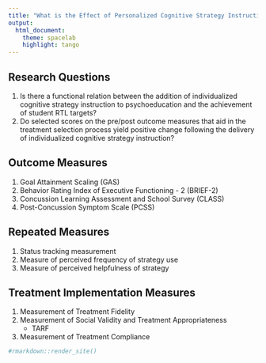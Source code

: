```yaml
---
title: "What is the Effect of Personalized Cognitive Strategy Instruction on Facilitating Return-to-Learn for Individuals Experiencing Prolonged Concussion Symptoms?"
output:
  html_document:
    theme: spacelab
    highlight: tango
---
```



## Research Questions

  1. Is there a functional relation between the addition of individualized cognitive strategy instruction to psychoeducation and the achievement of student RTL targets? 
  2. Do selected scores on the pre/post outcome measures that aid in the treatment selection process yield positive change following the delivery of individualized cognitive strategy instruction? 
  
## Outcome Measures 

  1. Goal Attainment Scaling (GAS)
  2. Behavior Rating Index of Executive Functioning - 2 (BRIEF-2)
  3. Concussion Learning Assessment and School Survey (CLASS)
  4. Post-Concussion Symptom Scale (PCSS)
  
## Repeated Measures 

  1. Status tracking measurement 
  2. Measure of perceived frequency of strategy use 
  3. Measure of perceived helpfulness of strategy 
  
## Treatment Implementation Measures 

  1. Measurement of Treatment Fidelity 
  2. Measurement of Social Validity and Treatment Appropriateness 
      + TARF
  3. Measurement of Treatment Compliance      
  



```r
#rmarkdown::render_site()
```